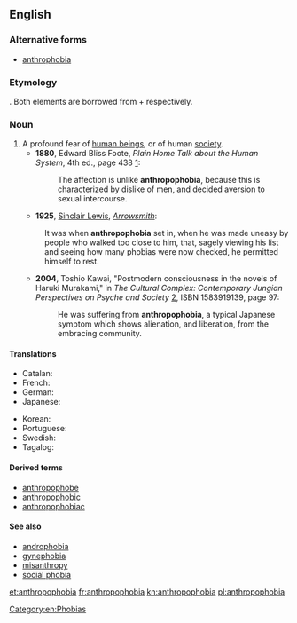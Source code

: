 ==English==

===Alternative forms===
* [[anthrophobia]]

===Etymology===
{{confix|anthropo|phobia|lang=en}}. Both elements are borrowed from {{etyl|grc|en}} {{term|ἄνθρωπος||man, human|lang=grc}} + {{term|φόβος||fear|lang=grc}} respectively.

===Noun===
{{en-noun|-}}

# A profound fear of [[human being]]s, or of human [[society]].
#* '''1880''', Edward Bliss Foote, ''Plain Home Talk about the Human System'', 4th ed., page 438 [http://books.google.com/books?id=3lUGmEf6bR0C&q=%22unlike+anthropophobia%22&pgis=1]:
#*: The affection is unlike '''anthropophobia''', because this is characterized by dislike of men, and decided aversion to sexual intercourse.
#* '''1925''', [[w:Sinclair Lewis|Sinclair Lewis]], ''[[w:Arrowsmith (novel)|Arrowsmith]]'':
#: It was when '''anthropophobia''' set in, when he was made uneasy by people who walked too close to him, that, sagely viewing his list and seeing how many phobias were now checked, he permitted himself to rest.
#* '''2004''', Toshio Kawai, "Postmodern consciousness in the novels of Haruki Murakami," in ''The Cultural Complex: Contemporary Jungian Perspectives on Psyche and Society'' [http://books.google.com/books?id=CECzJNxyfocC], ISBN 1583919139, page 97:
#*: He was suffering from '''anthropophobia''', a typical Japanese symptom which shows alienation, and liberation, from the embracing community.

====Translations====
{{trans-top|fear of human beings}}
* Catalan: {{t|ca|antropofòbia|f}}
* French: {{t+|fr|anthropophobie|f}}
* German: {{t+|de|Anthropophobie|f}}
* Japanese: {{t|ja|対人恐怖症|tr=たいじんきょうふしょう, taijin kyōfushō}}
{{trans-mid}}
* Korean: {{t|ko|대인 공포증|tr=daein gongpojeung}}
* Portuguese: {{t+|pt|antropofobia|f}}
* Swedish: {{t|sv|antropofobi|c}}
* Tagalog: {{t|tl|taosikway}}
{{trans-bottom}}

====Derived terms====
* [[anthropophobe]]
* [[anthropophobic]]
* [[anthropophobiac]]

====See also====
* [[androphobia]]
* [[gynephobia]]
* [[misanthropy]]
* [[social phobia]]

[[Category:en:Phobias]]

[[et:anthropophobia]]
[[fr:anthropophobia]]
[[kn:anthropophobia]]
[[pl:anthropophobia]]